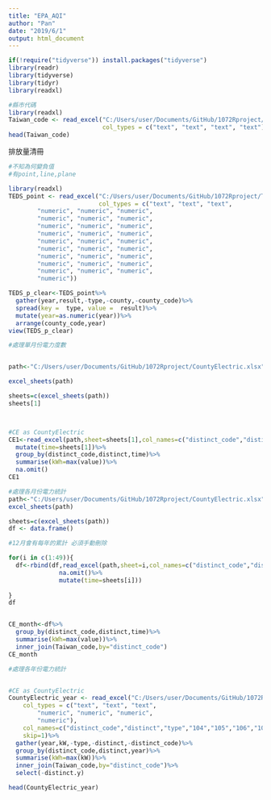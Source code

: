 ```yaml
---
title: "EPA_AQI"
author: "Pan"
date: "2019/6/1"
output: html_document
---
```

```r
if(!require("tidyverse")) install.packages("tidyverse")
library(readr)
library(tidyverse)
library(tidyr)
library(readxl)
```



```r
#縣市代碼
library(readxl)
Taiwan_code <- read_excel("C:/Users/user/Documents/GitHub/1072Rproject/taiwan_code.xlsx",
                          col_types = c("text", "text", "text", "text"))
head(Taiwan_code)

```

排放量清冊 
```r
#不知為何變負值
#有point,line,plane

library(readxl)
TEDS_point <- read_excel("C:/Users/user/Documents/GitHub/1072Rproject/TEDS9.0.xlsx",
                         col_types = c("text", "text", "text", 
        "numeric", "numeric", "numeric", 
        "numeric", "numeric", "numeric", 
        "numeric", "numeric", "numeric", 
        "numeric", "numeric", "numeric", 
        "numeric", "numeric", "numeric", 
        "numeric", "numeric", "numeric", 
        "numeric", "numeric", "numeric", 
        "numeric", "numeric", "numeric", 
        "numeric", "numeric", "numeric", 
        "numeric")) 

TEDS_p_clear<-TEDS_point%>%
  gather(year,result,-type,-county,-county_code)%>%
  spread(key =  type, value =  result)%>%
  mutate(year=as.numeric(year))%>%
  arrange(county_code,year)
view(TEDS_p_clear)
```

```r

#處理單月份電力度數


path<-"C:/Users/user/Documents/GitHub/1072Rproject/CountyElectric.xlsx"

excel_sheets(path)

sheets=c(excel_sheets(path))
sheets[1]



#CE as CountyElectric
CE1<-read_excel(path,sheet=sheets[1],col_names=c("distinct_code","distinct","type","number","contract","value"),skip=1)%>%
  mutate(time=sheets[1])%>%
  group_by(distinct_code,distinct,time)%>%
  summarise(kWh=max(value))%>%
  na.omit()
CE1
```

```r
#處理各月份電力統計
path<-"C:/Users/user/Documents/GitHub/1072Rproject/CountyElectric.xlsx"
excel_sheets(path)

sheets=c(excel_sheets(path))
df <- data.frame()

#12月會有每年的累計 必須手動刪除

for(i in c(1:49)){
  df<-rbind(df,read_excel(path,sheet=i,col_names=c("distinct_code","distinct","type","number","contract","value"),skip=1)%>%
              na.omit()%>%
              mutate(time=sheets[i]))
              
}
df


CE_month<-df%>%
  group_by(distinct_code,distinct,time)%>%
  summarise(kWh=max(value))%>%
  inner_join(Taiwan_code,by="distinct_code")
CE_month  

```



```r
#處理各年份電力統計


#CE as CountyElectric
CountyElectric_year <- read_excel("C:/Users/user/Documents/GitHub/1072Rproject/CountyElectric_year.xlsx", 
    col_types = c("text", "text", "text", 
        "numeric", "numeric", "numeric", 
        "numeric"),
    col_names=c("distinct_code","distinct","type","104","105","106","107"),
    skip=1)%>%
  gather(year,kW,-type,-distinct,-distinct_code)%>%
  group_by(distinct_code,distinct,year)%>%
  summarise(kWh=max(kW))%>%
  inner_join(Taiwan_code,by="distinct_code")%>%
  select(-distinct.y)

head(CountyElectric_year)


```





